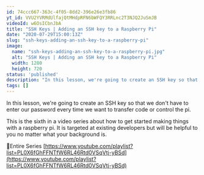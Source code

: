 ```yaml
---
id: 74ccc667-363c-4f05-8dd2-396e26e3fb86
yt_id: VVU2YVRMdUlfajQtMHdpRFN6bWFQY3RRLnc2T3NJQ2JuSmJB
videoId: w6OsICbnJbA
title: "SSH Keys | Adding an SSH key to a Raspberry Pi"
date: "2020-07-29T15:00:13Z"
slug: "ssh-keys-adding-an-ssh-key-to-a-raspberry-pi"
image: 
  name: "ssh-keys-adding-an-ssh-key-to-a-raspberry-pi.jpg"
  alt: "SSH Keys | Adding an SSH key to a Raspberry Pi"
  width: 1280
  height: 720
status: 'published'
description: "In this lesson, we're going to create an SSH key so that we don't have to enter our password every time we want to transfer code or control the pi."
tags: []
---
```


In this lesson, we're going to create an SSH key so that we don't have to enter our password every time we want to transfer code or control the pi.

This is the sixth in a video series about how to get started making things with a raspberry pi. It is targeted at existing developers but will be helpful to you no matter what your background is.

🔗Entire Series
[https://www.youtube.com/playlist?list=PL0X6fGhFFNTfW6RL46Rtd0VSqVtj-yBSd](https://www.youtube.com/playlist?list=PL0X6fGhFFNTfW6RL46Rtd0VSqVtj-yBSd)


